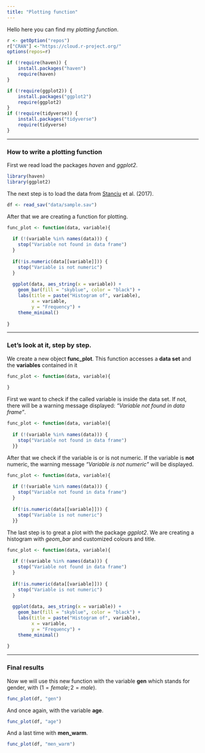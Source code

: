 ```yaml
---
title: "Plotting function"
---
```


Hello here you can find my *plotting function*.

```r
r <- getOption("repos")
r["CRAN"] <-"https://cloud.r-project.org/"
options(repos=r)

if (!require(haven)) {
    install.packages("haven")
    require(haven)
}

if (!require(ggplot2)) {
    install.packages("ggplot2")
    require(ggplot2)
}
if (!require(tidyverse)) {
    install.packages("tidyverse")
    require(tidyverse)
}
```

------------------------------------------------------------------------

### How to write a plotting function

First we read load the packages *haven* and *ggplot2*.

```r
library(haven)
library(ggplot2)

```

The next step is to load the data from [Stanciu](https://adrianstanciu.eu) et al. (2017).

```r
df <- read_sav("data/sample.sav")
```

After that we are creating a function for plotting.

```r
func_plot <- function(data, variable){
  
  if (!(variable %in% names(data))) {
    stop("Variable not found in data frame")
  }
 
  if(!is.numeric(data[[variable]])) {
    stop("Variable is not numeric")
  }
  
  ggplot(data, aes_string(x = variable)) +
    geom_bar(fill = "skyblue", color = "black") +
    labs(title = paste("Histogram of", variable),
         x = variable,
         y = "Frequency") +
    theme_minimal()
  
}
```

------------------------------------------------------------------------

### Let's look at it, step by step.

We create a new object **func_plot**. This function accesses a **data set** and the **variables** contained in it

```r
func_plot <- function(data, variable){
  
}
```

First we want to check if the called variable is inside the data set. If not, there will be a warning message displayed: *"Variable not found in data frame"*.

```r
func_plot <- function(data, variable){
  
  if (!(variable %in% names(data))) {
    stop("Variable not found in data frame")
  }}
```

After that we check if the variable is or is not numeric. If the variable is **not** numeric, the warning message *"Variable is not numeric"* will be displayed.

```r
func_plot <- function(data, variable){
  
  if (!(variable %in% names(data))) {
    stop("Variable not found in data frame")
  }
 
  if(!is.numeric(data[[variable]])) {
    stop("Variable is not numeric")
  }}
```

The last step is to great a plot with the package *ggplot2*. We are creating a histogram with *geom_bar* and customized colours and title.

```r
func_plot <- function(data, variable){
  
  if (!(variable %in% names(data))) {
    stop("Variable not found in data frame")
  }
 
  if(!is.numeric(data[[variable]])) {
    stop("Variable is not numeric")
  }
  
  ggplot(data, aes_string(x = variable)) +
    geom_bar(fill = "skyblue", color = "black") +
    labs(title = paste("Histogram of", variable),
         x = variable,
         y = "Frequency") +
    theme_minimal()
  
}
```

------------------------------------------------------------------------

### Final results

Now we will use this new function with the variable **gen** which stands for gender, with ($1=female;2=male$).

```r
func_plot(df, "gen")
```

And once again, with the variable **age**.

```r
func_plot(df, "age")
```

And a last time with **men_warm**.

```r
func_plot(df, "men_warm") 
```
